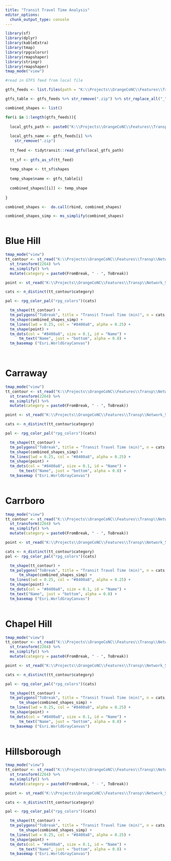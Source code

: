 ```yaml
---
title: "Transit Travel Time Analysis"
editor_options: 
  chunk_output_type: console
---
```


```r

library(sf)
library(dplyr)
library(kableExtra)
library(tmap)
library(rpgcolorsr)
library(rmapshaper)
library(stringr)
library(rmapshaper)
tmap_mode("view")

```


```r
#read in GTFS feed from local file

gtfs_feeds <- list.files(path = "K:\\Projects\\OrangeCoNC\\Features\\Transp\\GTFS", pattern="*.zip")

gtfs_table <- gtfs_feeds %>% str_remove(".zip") %>% str_replace_all("_", " ")

combined_shapes <- list()

for(i in 1:length(gtfs_feeds)){
  
  local_gtfs_path <- paste0("K:\\Projects\\OrangeCoNC\\Features\\Transp\\GTFS\\", gtfs_feeds[i])
  
  local_gtfs_name <- gtfs_feeds[i] %>% 
    str_remove(".zip")
  
  tt_feed <- tidytransit::read_gtfs(local_gtfs_path)
  
  tt_sf <- gtfs_as_sf(tt_feed)
  
  temp_shape <- tt_sf$shapes
  
  temp_shape$name <- gtfs_table[i]
  
  combined_shapes[[i]] <- temp_shape
  
}

combined_shapes <-  do.call(rbind, combined_shapes)

combined_shapes_simp <- ms_simplify(combined_shapes)



```


# Blue Hill 

```r
tmap_mode("view")
tt_contour <- st_read("K:\\Projects\\OrangeCoNC\\Features\\Transp\\Network_Skims\\ServiceAreaAnalysis\\BlueHillDistrict_ServiceArea_90min_v3.shp", quiet = TRUE) %>% 
  st_transform(2264) %>% 
  ms_simplify() %>% 
  mutate(category = paste0(FromBreak, " - ", ToBreak))

point <- st_read("K:\\Projects\\OrangeCoNC\\Features\\Transp\\Network_Skims\\ServiceAreaAnalysis\\BlueHillDistrict_ServiceArea_point.shp", quiet = TRUE) %>% select(Name)

cats <- n_distinct(tt_contour$category)

pal <- rpg_color_pal("rpg_colors")(cats)

  tm_shape(tt_contour) +
  tm_polygons("ToBreak", title = "Transit Travel Time (min)", n = cats, palette = pal, lwd = 0, alpha = .5, id = "category") +
  tm_shape(combined_shapes_simp) +
  tm_lines(lwd = 0.25, col = "#8400a8", alpha = 0.25) +
  tm_shape(point) +
  tm_dots(col = "#8400a8", size = 0.1, id = "Name") +
      tm_text("Name", just = "bottom", alpha = 0.8) +
  tm_basemap ("Esri.WorldGrayCanvas")
 
  

```

# Carraway

```r
tmap_mode("view")
tt_contour <- st_read("K:\\Projects\\OrangeCoNC\\Features\\Transp\\Network_Skims\\ServiceAreaAnalysis\\Carraway_ServiceArea_90min_v3.shp", quiet = TRUE) %>% 
  st_transform(2264) %>% 
  ms_simplify() %>% 
  mutate(category = paste0(FromBreak, " - ", ToBreak))

point <- st_read("K:\\Projects\\OrangeCoNC\\Features\\Transp\\Network_Skims\\ServiceAreaAnalysis\\Carraway_ServiceArea_point.shp", quiet = TRUE) %>% select(Name)

cats <- n_distinct(tt_contour$category)

pal <- rpg_color_pal("rpg_colors")(cats)

  tm_shape(tt_contour) +
  tm_polygons("ToBreak", title = "Transit Travel Time (min)", n = cats, palette = pal, lwd = 0, alpha = .5, id = "category")  +
  tm_shape(combined_shapes_simp) +
  tm_lines(lwd = 0.25, col = "#8400a8", alpha = 0.25) +
  tm_shape(point) +
  tm_dots(col = "#8400a8", size = 0.1, id = "Name") +
      tm_text("Name", just = "bottom", alpha = 0.8) +
  tm_basemap ("Esri.WorldGrayCanvas")
  
```


# Carrboro

```r
tmap_mode("view")
tt_contour <- st_read("K:\\Projects\\OrangeCoNC\\Features\\Transp\\Network_Skims\\ServiceAreaAnalysis\\Carrboro_ServiceArea_90min_v3.shp", quiet = TRUE) %>% 
  st_transform(2264) %>% 
  ms_simplify() %>% 
  mutate(category = paste0(FromBreak, " - ", ToBreak))

point <- st_read("K:\\Projects\\OrangeCoNC\\Features\\Transp\\Network_Skims\\ServiceAreaAnalysis\\Carrboro_ServiceArea_point.shp", quiet = TRUE) %>% select(Name)

cats <- n_distinct(tt_contour$category)
pal <- rpg_color_pal("rpg_colors")(cats)

  tm_shape(tt_contour) +
  tm_polygons("ToBreak", title = "Transit Travel Time (min)", n = cats, palette = pal, lwd = 0, alpha = .5, id = "category") +
      tm_shape(combined_shapes_simp) +
  tm_lines(lwd = 0.25, col = "#8400a8", alpha = 0.25) +
  tm_shape(point) +
  tm_dots(col = "#8400a8", size = 0.1, id = "Name") +
  tm_text("Name", just = "bottom", alpha = 0.8) +
  tm_basemap ("Esri.WorldGrayCanvas")
  
```

# Chapel Hill

```r
tmap_mode("view")
tt_contour <- st_read("K:\\Projects\\OrangeCoNC\\Features\\Transp\\Network_Skims\\ServiceAreaAnalysis\\ChapelHill_ServiceArea_90min_v3.shp", quiet = TRUE) %>% 
  st_transform(2264) %>% 
  ms_simplify() %>% 
  mutate(category = paste0(FromBreak, " - ", ToBreak))

point <- st_read("K:\\Projects\\OrangeCoNC\\Features\\Transp\\Network_Skims\\ServiceAreaAnalysis\\ChapelHill_ServiceArea_point.shp", quiet = TRUE) %>% select(Name)

cats <- n_distinct(tt_contour$category)

pal <- rpg_color_pal("rpg_colors")(cats)

  tm_shape(tt_contour) +
  tm_polygons("ToBreak", title = "Transit Travel Time (min)", n = cats, palette = pal, lwd = 0, alpha = .5, id = "category") +
      tm_shape(combined_shapes_simp) +
  tm_lines(lwd = 0.25, col = "#8400a8", alpha = 0.25) +
  tm_shape(point) +
  tm_dots(col = "#8400a8", size = 0.1, id = "Name") +
      tm_text("Name", just = "bottom", alpha = 0.8) +
  tm_basemap ("Esri.WorldGrayCanvas")
  
```

# Hillsborough

```r
tmap_mode("view")
tt_contour <- st_read("K:\\Projects\\OrangeCoNC\\Features\\Transp\\Network_Skims\\ServiceAreaAnalysis\\Hillsborough_Service_Area_90min_v3.shp", quiet = TRUE) %>% 
  st_transform(2264) %>% 
  ms_simplify() %>% 
  mutate(category = paste0(FromBreak, " - ", ToBreak))

point <- st_read("K:\\Projects\\OrangeCoNC\\Features\\Transp\\Network_Skims\\ServiceAreaAnalysis\\Hillsborough_Service_Area_point.shp", quiet = TRUE) %>% select(Name)

cats <- n_distinct(tt_contour$category)

pal <- rpg_color_pal("rpg_colors")(cats)

  tm_shape(tt_contour) +
  tm_polygons("ToBreak", title = "Transit Travel Time (min)", n = cats, palette = pal, lwd = 0, alpha = .5, id = "category") +
      tm_shape(combined_shapes_simp) +
  tm_lines(lwd = 0.25, col = "#8400a8", alpha = 0.25) +
  tm_shape(point) +
  tm_dots(col = "#8400a8", size = 0.1, id = "Name") +
      tm_text("Name", just = "bottom", alpha = 0.8) +
  tm_basemap ("Esri.WorldGrayCanvas")
  
```

